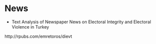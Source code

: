 
# News 



- Text Analysis of Newspaper News on Electoral Integrity and Electoral Violence in Turkey

http://rpubs.com/emretoros/dievt
